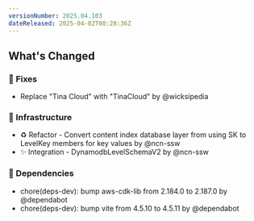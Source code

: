 ```yaml
---
versionNumber: 2025.04.103
dateReleased: 2025-04-02T00:28:36Z
---
```


## What's Changed
### 🔧 Fixes
* Replace "Tina Cloud" with "TinaCloud" by @wicksipedia

### 🧱 Infrastructure
* ♻️ Refactor - Convert content index database layer from using SK to LevelKey members for key values by @ncn-ssw
* ✨ Integration - DynamodbLevelSchemaV2 by @ncn-ssw

### 👒 Dependencies
* chore(deps-dev): bump aws-cdk-lib from 2.184.0 to 2.187.0 by @dependabot
* chore(deps-dev): bump vite from 4.5.10 to 4.5.11 by @dependabot
